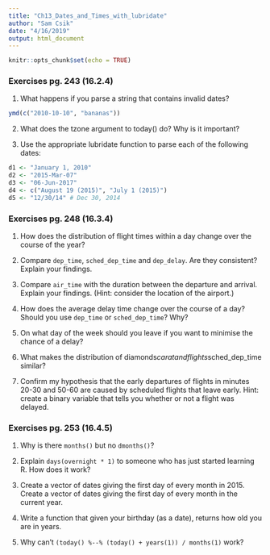 ```yaml
---
title: "Ch13_Dates_and_Times_with_lubridate"
author: "Sam Csik"
date: "4/16/2019"
output: html_document
---
```


```r
knitr::opts_chunk$set(echo = TRUE)
```

### Exercises pg. 243 (16.2.4)

1. What happens if you parse a string that contains invalid dates?
```r
ymd(c("2010-10-10", "bananas"))
```

2. What does the tzone argument to today() do? Why is it important?

3. Use the appropriate lubridate function to parse each of the following dates:
```r
d1 <- "January 1, 2010"
d2 <- "2015-Mar-07"
d3 <- "06-Jun-2017"
d4 <- c("August 19 (2015)", "July 1 (2015)")
d5 <- "12/30/14" # Dec 30, 2014
```

### Exercises pg. 248 (16.3.4)

1. How does the distribution of flight times within a day change over the course of the year?

2. Compare `dep_time`, `sched_dep_time` and `dep_delay`. Are they consistent? Explain your findings.

3. Compare `air_time` with the duration between the departure and arrival. Explain your findings. (Hint: consider the location of the airport.)

4. How does the average delay time change over the course of a day? Should you use `dep_time` or `sched_dep_time`? Why?

5. On what day of the week should you leave if you want to minimise the chance of a delay?

6. What makes the distribution of diamonds$carat and flights$sched_dep_time similar?

7. Confirm my hypothesis that the early departures of flights in minutes 20-30 and 50-60 are caused by scheduled flights that leave early. Hint: create a binary variable that tells you whether or not a flight was delayed.

### Exercises pg. 253 (16.4.5)

1. Why is there `months()` but no `dmonths()`?

2. Explain `days(overnight * 1)` to someone who has just started learning R. How does it work?

3. Create a vector of dates giving the first day of every month in 2015. Create a vector of dates giving the first day of every month in the current year.

4. Write a function that given your birthday (as a date), returns how old you are in years.

5. Why can’t `(today() %--% (today() + years(1)) / months(1)` work?
